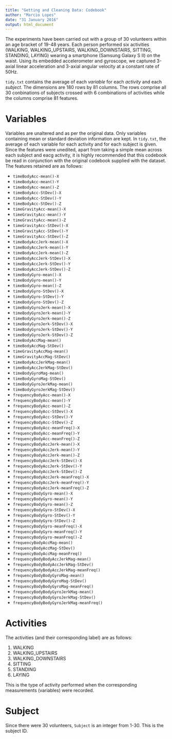```yaml
---
title: "Getting and Cleaning Data: Codebook"
author: "Marcio Lopes"
date: "31 January 2016"
output: html_document
---
```

The experiments have been carried out with a group of 30 volunteers within an age bracket of 19-48 years. Each person performed six activities (WALKING, WALKING_UPSTAIRS, WALKING_DOWNSTAIRS, SITTING, STANDING, LAYING) wearing a smartphone (Samsung Galaxy S II) on the waist. Using its embedded accelerometer and gyroscope, we captured 3-axial linear acceleration and 3-axial angular velocity at a constant rate of 50Hz.

`tidy.txt` contains the average of each _variable_ for each _activity_ and each _subject_. The dimensions are 180 rows by 81 columns. The rows comprise all 30 conbinations of subjects crossed with 6 combinations of activities while the columns comprise 81 features.

# Variables
Variables are unaltered and as per the original data. Only variables containing mean or standard deviation information are kept.
In `tidy.txt`, the average of each variable for each activity and for each subject is given. Since the features were unedited, apart from taking a simple mean across each subject and eacg activity, it is highly recommended that this codebook be read in conjunction with the original codebook supplied with the dataset. The features retained are as follows:

* `timeBodyAcc-mean()-X`                   
* `timeBodyAcc-mean()-Y`                   
* `timeBodyAcc-mean()-Z`                   
* `timeBodyAcc-StDev()-X`                  
* `timeBodyAcc-StDev()-Y`                  
* `timeBodyAcc-StDev()-Z`                  
* `timeGravityAcc-mean()-X`                
* `timeGravityAcc-mean()-Y`                
* `timeGravityAcc-mean()-Z`                
* `timeGravityAcc-StDev()-X`               
* `timeGravityAcc-StDev()-Y`               
* `timeGravityAcc-StDev()-Z`               
* `timeBodyAccJerk-mean()-X`               
* `timeBodyAccJerk-mean()-Y`               
* `timeBodyAccJerk-mean()-Z`               
* `timeBodyAccJerk-StDev()-X`              
* `timeBodyAccJerk-StDev()-Y`              
* `timeBodyAccJerk-StDev()-Z`              
* `timeBodyGyro-mean()-X`                  
* `timeBodyGyro-mean()-Y`                  
* `timeBodyGyro-mean()-Z`                  
* `timeBodyGyro-StDev()-X`                 
* `timeBodyGyro-StDev()-Y`                 
* `timeBodyGyro-StDev()-Z`                 
* `timeBodyGyroJerk-mean()-X`              
* `timeBodyGyroJerk-mean()-Y`              
* `timeBodyGyroJerk-mean()-Z`              
* `timeBodyGyroJerk-StDev()-X`             
* `timeBodyGyroJerk-StDev()-Y`             
* `timeBodyGyroJerk-StDev()-Z`             
* `timeBodyAccMag-mean()`                  
* `timeBodyAccMag-StDev()`                 
* `timeGravityAccMag-mean()`               
* `timeGravityAccMag-StDev()`              
* `timeBodyAccJerkMag-mean()`              
* `timeBodyAccJerkMag-StDev()`             
* `timeBodyGyroMag-mean()`                 
* `timeBodyGyroMag-StDev()`                
* `timeBodyGyroJerkMag-mean()`             
* `timeBodyGyroJerkMag-StDev()`            
* `frequencyBodyAcc-mean()-X`              
* `frequencyBodyAcc-mean()-Y`              
* `frequencyBodyAcc-mean()-Z`              
* `frequencyBodyAcc-StDev()-X`             
* `frequencyBodyAcc-StDev()-Y`             
* `frequencyBodyAcc-StDev()-Z`             
* `frequencyBodyAcc-meanFreq()-X`          
* `frequencyBodyAcc-meanFreq()-Y`          
* `frequencyBodyAcc-meanFreq()-Z`          
* `frequencyBodyAccJerk-mean()-X`          
* `frequencyBodyAccJerk-mean()-Y`          
* `frequencyBodyAccJerk-mean()-Z`          
* `frequencyBodyAccJerk-StDev()-X`         
* `frequencyBodyAccJerk-StDev()-Y`         
* `frequencyBodyAccJerk-StDev()-Z`         
* `frequencyBodyAccJerk-meanFreq()-X`      
* `frequencyBodyAccJerk-meanFreq()-Y`      
* `frequencyBodyAccJerk-meanFreq()-Z`      
* `frequencyBodyGyro-mean()-X`             
* `frequencyBodyGyro-mean()-Y`             
* `frequencyBodyGyro-mean()-Z`             
* `frequencyBodyGyro-StDev()-X`            
* `frequencyBodyGyro-StDev()-Y`            
* `frequencyBodyGyro-StDev()-Z`            
* `frequencyBodyGyro-meanFreq()-X`         
* `frequencyBodyGyro-meanFreq()-Y`         
* `frequencyBodyGyro-meanFreq()-Z`         
* `frequencyBodyAccMag-mean()`             
* `frequencyBodyAccMag-StDev()`            
* `frequencyBodyAccMag-meanFreq()`         
* `frequencyBodyBodyAccJerkMag-mean()`     
* `frequencyBodyBodyAccJerkMag-StDev()`    
* `frequencyBodyBodyAccJerkMag-meanFreq()` 
* `frequencyBodyBodyGyroMag-mean()`        
* `frequencyBodyBodyGyroMag-StDev()`       
* `frequencyBodyBodyGyroMag-meanFreq()`    
* `frequencyBodyBodyGyroJerkMag-mean()`    
* `frequencyBodyBodyGyroJerkMag-StDev()`   
* `frequencyBodyBodyGyroJerkMag-meanFreq()`

# Activities
The activities (and their corresponding label) are as follows:

1. WALKING
2. WALKING_UPSTAIRS
3. WALKING_DOWNSTAIRS
4. SITTING
5. STANDING
6. LAYING

This is the type of activity performed when the corresponding measurements (variables) were recorded.

# Subject
Since there were 30 volunteers, `Subject` is an integer from 1-30. This is the subject ID.